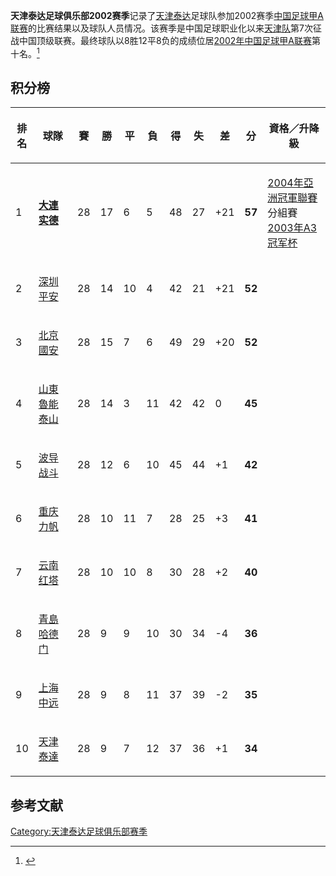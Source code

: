 {{Infobox football club season
| club               = [[天津泰达足球俱乐部|天津泰达]]
| season             = <!-- 注释出：[[文件:TianjinTeda_oldcrest.png|120px]] --><br>2002
| manager            = {{flagicon|URU}} [[内尔松|内尔松]]
| chairman           = {{flagicon|CHN}} [[张义峰|张义峰]]
| chrtitle           = 总经理
| league             = [[中国足球甲A联赛|甲A联赛]]
| league result      = [[2002年中国足球甲A联赛|第十名]]

|pattern_la1=|pattern_b1=|pattern_ra1=| 
|leftarm1=FFFFFF|body1=FFFFFF|rightarm1=FFFFFF|shorts1=FFFFFF|socks1=FFFFFF|
|pattern_la2=|pattern_b2=|pattern_ra2=| 
|leftarm2=3333FF|body2=3333FF|rightarm2=3333FF|shorts2=3333FF|socks2=3333FF| 
| prevseason         = [[天津泰达足球俱乐部2001赛季|2001年]]
| nextseason         = [[天津泰达足球俱乐部2003赛季|2003年]]
}}

'''天津泰达足球俱乐部2002赛季'''记录了[[天津泰达|天津泰达]]足球队参加2002赛季[[2002年中国足球甲A联赛|中国足球甲A联赛]]的比赛结果以及球队人员情况。该赛季是中国足球职业化以来[[天津泰达|天津队]]第7次征战中国顶级联赛。最终球队以8胜12平8负的成绩位居[[2002年中国足球甲A联赛|2002年中国足球甲A联赛]]第十名。<ref>{{cite web |url=http://sports.enorth.com.cn/system/2008/01/02/002588258.shtml |language=zh-cn |title=资料：天津泰达足球队2002年名单及成绩 |publisher=北方网 |date=2008-01-02 |accessdate=2012-03-08 |archive-date=2012-05-11 |archive-url=https://web.archive.org/web/20120511025943/http://sports.enorth.com.cn/system/2008/01/02/002588258.shtml |dead-url=no }}</ref>

== 积分榜 ==
{| class="wikitable sortable" style="text-align: center; width: 75%; font-size: 90%"
! style="width: 7%" | 排名
! style="width: 20%"| 球隊
! style="width: 5%" | 賽
! style="width: 5%" | 勝
! style="width: 5%" | 平
! style="width: 5%" | 負
! style="width: 5%" | 得
! style="width: 5%" | 失
! style="width: 6%" | 差
! style="width: 6%" | 分
! style="width: 31%"| 資格／升降級
|- bgcolor=gold
|1||align="left"|'''[[大連实德足球俱樂部|大連实德]]'''||28||17||6||5||48||27||+21||'''57'''||[[2004年亞洲冠軍聯賽|2004年亞洲冠軍聯賽]]分組賽<br />[[2003年A3冠军杯|2003年A3冠军杯]]
|-bgcolor=silver
|2||align="left"|[[深圳足球俱樂部|深圳平安]]||28||14||10||4||42||21||+21||'''52'''||
|- bgcolor=#DEB887
|3||align="left"|[[北京國安足球俱樂部|北京國安]]||28||15||7||6||49||29||+20||'''52'''||
|-
|4||align="left"|[[山東魯能泰山足球俱樂部|山東魯能泰山]]||28||14||3||11||42||42||0||'''45'''||
|-
|5||align="left"|[[遼寧足球俱樂部|波导战斗]]||28||12||6||10||45||44||+1||'''42'''||
|-
|6||align="left"|[[重庆力帆足球俱樂部|重庆力帆]]||28||10||11||7||28||25||+3||'''41'''||
|-
|7||align="left"|[[云南红塔足球俱樂部|云南红塔]]||28||10||10||8||30||28||+2||'''40'''||
|-
|8||align="left"|[[青島中能足球俱樂部|青島哈德门]]||28||9||9||10||30||34||-4||'''36'''||
|-
|9||align="left"|[[陕西宝荣浐灞足球俱乐部|上海中远]]||28||9||8||11||37||39||-2||'''35'''||
|-
|10||align="left"|[[天津泰達足球俱樂部|天津泰達]]||28||9||7||12||37||36||+1||'''34'''||
|}

== 参考文献 ==
<div class="references-small">
<references />
</div>

{{2002年甲A分类名单天津}}
{{天津泰达足球俱乐部}}

[[Category:天津泰达足球俱乐部赛季|Category:天津泰达足球俱乐部赛季]]